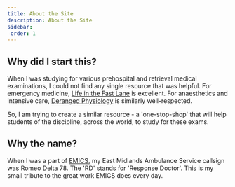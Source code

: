 ```yaml
---
title: About the Site
description: About the Site
sidebar:
 order: 1
--- 
```


## Why did I start this?

When I was studying for various prehospital and retrieval medical examinations, I could not find any single resource that was helpful. For emergency medicine, [Life in the Fast Lane](www.litfl.com) is excellent. For anaesthetics and intensive care, [Deranged Physiology](derangedphsyiology.com) is similarly well-respected.

So, I am trying to create a similar resource - a 'one-stop-shop' that will help students of the discipline, across the world, to study for these exams.


## Why the name?

When I was a part of [EMICS](emics.org.uk), my East Midlands Ambulance Service callsign was Romeo Delta 78. The 'RD' stands for 'Response Doctor'. This is my small tribute to the great work EMICS does every day.